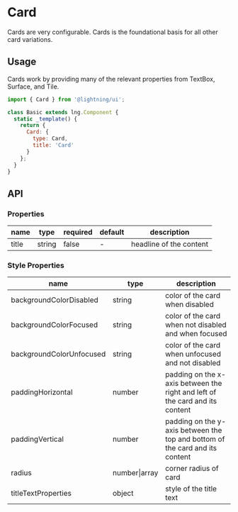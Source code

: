 
# Card

Cards are very configurable. Cards is the foundational basis for all other card variations.

## Usage

Cards work by providing many of the relevant properties from TextBox, Surface, and Tile.

```js
import { Card } from '@lightning/ui';

class Basic extends lng.Component {
  static _template() {
    return {
      Card: {
        type: Card,
        title: 'Card'
      }
    };
  }
}
```

<Canvas>
  <Story id="patterns-card--base" />
</Canvas>

## API

### Properties

| name  | type   | required | default | description             |
| ----- | ------ | -------- | ------- | ----------------------- |
| title | string | false    | -       | headline of the content |

### Style Properties

| name                     | type          | description                                                                  |
| ------------------------ | ------------- | ---------------------------------------------------------------------------- |
| backgroundColorDisabled  | string        | color of the card when disabled                                              |
| backgroundColorFocused   | string        | color of the card when not disabled and when focused                         |
| backgroundColorUnfocused | string        | color of the card when unfocused and not disabled                            |
| paddingHorizontal        | number        | padding on the x-axis between the right and left of the card and its content |
| paddingVertical          | number        | padding on the y-axis between the top and bottom of the card and its content |
| radius                   | number\|array | corner radius of card                                                        |
| titleTextProperties      | object        | style of the title text                                                      |

